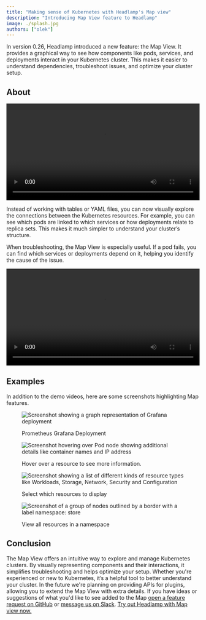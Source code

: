 ```yaml
---
title: "Making sense of Kubernetes with Headlamp's Map view"
description: "Introducing Map View feature to Headlamp"
image: ./splash.jpg
authors: ["olek"]
---
```



In version 0.26, Headlamp introduced a new feature: the Map View. It provides a graphical way to see how components like pods, services, and deployments interact in your Kubernetes cluster. This makes it easier to understand dependencies, troubleshoot issues, and optimize your cluster setup.

<!--truncate-->

## About

<p>
  <video controls width="100%">
    <source src={mapDemo} type="video/mp4" />
  </video>
</p>

Instead of working with tables or YAML files, you can now visually explore the connections between the Kubernetes resources. For example, you can see which pods are linked to which services or how deployments relate to replica sets. This makes it much simpler to understand your cluster’s structure.

When troubleshooting, the Map View is especially useful. If a pod fails, you can find which services or deployments depend on it, helping you identify the cause of the issue.

<p>
  <video controls width="100%">
    <source src={identifyProblems} type="video/mp4" />
  </video>
</p>

## Examples

In addition to the demo videos, here are some screenshots highlighting Map features.

<figure style={{ margin:"0 0 2rem 0" }}>

![Screenshot showing a graph representation of Grafana deployment](./grafana.png)

<figcaption>Prometheus Grafana Deployment</figcaption>

</figure>

<figure style={{ margin: "0 0 2rem 0" }}>

![Screenshot hovering over Pod node showing additional details like container names and IP address](./grafana-glance.png)

<figcaption>Hover over a resource to see more information.</figcaption>

</figure>

<figure style={{ margin: "0 0 2rem 0" }}>

![Screenshot showing a list of different kinds of resource types like Workloads, Storage, Network, Security and Configuration](./picker.png)

<figcaption>Select which resources to display</figcaption>

</figure>

<figure style={{ margin: "0 0 2rem 0" }}>

![Screenshot of a group of nodes outlined by a border with a label namespace: store](./namespace-group.png)

<figcaption>View all resources in a namespace</figcaption>

</figure>

## Conclusion

The Map View offers an intuitive way to explore and manage Kubernetes clusters.
By visually representing components and their interactions, it simplifies troubleshooting and helps optimize your setup. Whether you're experienced or new to Kubernetes, it’s a helpful tool to better understand your cluster.
In the future we're planning on providing APIs for plugins, allowing you to extend the Map View with extra details. If you have ideas or suggestions of what you'd like to see added to the Map [open a feature request on GitHub](https://github.com/headlamp-k8s/headlamp/issues/new/choose) or [message us on Slack](https://kubernetes.slack.com/messages/headlamp).
[Try out Headlamp with Map view now.](/docs/latest/installation/)

